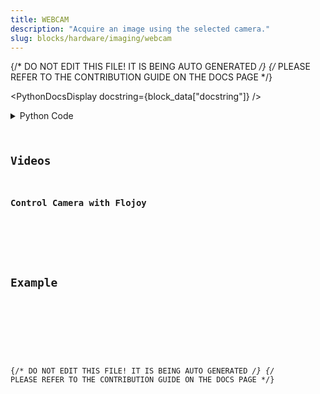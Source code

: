 ```yaml
---
title: WEBCAM
description: "Acquire an image using the selected camera."
slug: blocks/hardware/imaging/webcam
---
```


{/* DO NOT EDIT THIS FILE! IT IS BEING AUTO GENERATED */}
{/* PLEASE REFER TO THE CONTRIBUTION GUIDE ON THE DOCS PAGE */}


<PythonDocsDisplay docstring={block_data["docstring"]} />
<details>
<summary>Python Code</summary>



<Code code={pythonCode} lang="py" wrap theme="dracula" />

[Find this Flojoy Block on GitHub](https://github.com/flojoy-ai/blocks/blob/main/blocks/HARDWARE/IMAGING/WEBCAM/WEBCAM.py)

</details>

## Videos


### Control Camera with Flojoy

<div className="not-content">
<YouTube id="https://www.youtube.com/watch?v=Om0C7s_9Qo8" />
</div>

## Example


<GetHelpWidget />


<AppDisplay app={app} blockName="WEBCAM" client:visible />


<Example />

{/* DO NOT EDIT THIS FILE! IT IS BEING AUTO GENERATED */}
{/* PLEASE REFER TO THE CONTRIBUTION GUIDE ON THE DOCS PAGE */}
